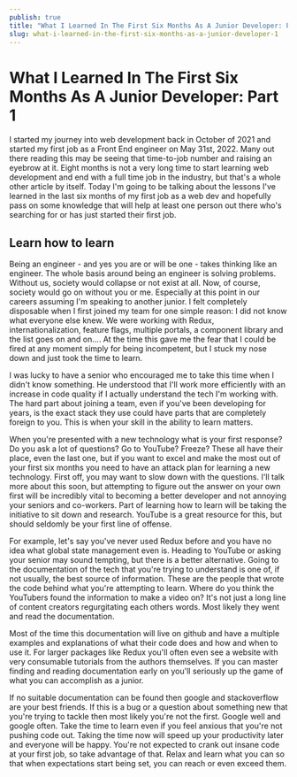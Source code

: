 ```yaml
---
publish: true
title: "What I Learned In The First Six Months As A Junior Developer: Part 1"
slug: what-i-learned-in-the-first-six-months-as-a-junior-developer-1
---
```



# What I Learned In The First Six Months As A Junior Developer: Part 1

I started my journey into web development back in October of 2021 and started my first job as a Front End engineer on May 31st, 2022.
Many out there reading this may be seeing that time-to-job number and raising an eyebrow at it.
Eight months is not a very long time to start learning web development and end with a full time job in the industry, but that's a
whole other article by itself. Today I'm going to be talking about the lessons I've learned in the last six months of my first job as a web dev and hopefully
pass on some knowledge that will help at least one person out there who's searching for or has just started their first job.

## Learn how to learn

Being an engineer - and yes you are or will be one - takes thinking like an engineer. The whole basis around being an
engineer is solving problems. Without us, society would collapse or not exist at all. Now, of course, society would go on without
you or me. Especially at this point in our careers assuming I'm speaking to another junior. I felt completely disposable
when I first joined my team for one simple reason: I did not know what everyone else knew. We were working with Redux,
internationalization, feature flags, multiple portals, a component library and the list goes on and on.... At the time
this gave me the fear that I could be fired at any moment simply for being incompetent, but I stuck my nose down
and just took the time to learn.

I was lucky to have a senior who encouraged me to take this time when I didn't know something. He understood
that I'll work more efficiently with an increase in code quality if I actually understand the tech I'm working with.
The hard part about joining a team, even if you've been developing for years, is the exact stack they use could have parts that are completely
foreign to you. This is when your skill in the ability to learn matters.

When you're presented with a new technology what is your first response? Do you ask a lot of questions? Go to YouTube? Freeze?
These all have their place, even the last one, but if you want to excel and make the most out of your first six months you
need to have an attack plan for learning a new technology. First off, you may want to slow down with the questions. I'll talk
more about this soon, but attempting to figure out the answer on your own first will be incredibly vital to becoming a better
developer and not annoying your seniors and co-workers. Part of learning how to learn will be taking the initiative to sit
down and research. YouTube is a great resource for this, but should seldomly be your first line of offense.

For example, let's say you've never used Redux before and you have no idea what global state management even is. Heading to YouTube
or asking your senior may sound tempting, but there is a better alternative. Going to the documentation of the tech that
you're trying to understand is one of, if not usually, the best source of information. These are the people that wrote the code
behind what you're attempting to learn. Where do you think the YouTubers found the information to make a video on? It's not just
a long line of content creators regurgitating each others words. Most likely they went and read the documentation.

Most of the time this documentation will live on github and have a multiple examples and explanations of what their code does and
how and when to use it. For larger packages like Redux you'll often even see a website with very consumable tutorials from
the authors themselves. If you can master finding and reading documentation early on you'll seriously up the game of what you can
accomplish as a junior.

If no suitable documentation can be found then google and stackoverflow are your best friends. If this is a bug or a question about
something new that you're trying to tackle then most likely you're not the first. Google well and google often. Take the time to learn
even if you feel anxious that you're not pushing code out. Taking the time now will speed up your productivity later and everyone
will be happy. You're not expected to crank out insane code at your first job, so take advantage of that. Relax and learn what you can so
that when expectations start being set, you can reach or even exceed them.
